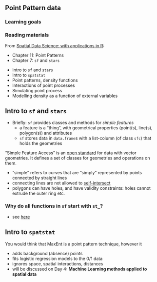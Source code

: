 ## Point Pattern data

### Learning goals

### Reading materials

From [Spatial Data Science: with applications in R](https://r-spatial.org/book/): 

* Chapter 11: Point Patterns
* Chapter 7: `sf` and `stars`

::: {.callout-tip title="Summary"}

* Intro to `sf` and `stars`
* Intro to `spatstat`
* Point patterns, density functions
* Interactions of point processes
* Simulating point process
* Modelling density as a function of external variables

:::

## Intro to `sf` and `stars`

* Briefly: `sf` provides classes and methods for _simple features_
    * a feature is a "thing", with geometrical properties (point(s), line(s), polygon(s)) and attributes
    * `sf` stores data in `data.frame`s with a list-column (of class `sfc`) that holds the geometries

::: {.callout-tip title="the Simple Feature standard"}

"Simple Feature Access" is an [open standard](https://www.ogc.org/standard/sfa/) for data
with vector geometries. It defines a set of classes for geometries and operations on them.

* "simple" refers to curves that are "simply" represented by points connected by straight lines
* connecting lines are not allowed to [self-intersect](https://r-spatial.org/book/03-Geometries.html#sec-valid)
* polygons can have holes, and have validity constraints: holes cannot extrude the outer ring etc.

:::

### Why do all functions in `sf` start with `st_`?

* see [here](https://ecoevo.social/@noamross/112055449473807578)

## Intro to `spatstat`



::: {.callout-tip title="MaxEnt"}

You would think that MaxEnt is a point pattern technique, however it

* adds background (absence) points
* fits logistic regression models to the 0/1 data
* ignores space, spatial interactions, distances
* will be discussed on Day 4: **Machine Learning methods applied to spatial data**

:::
